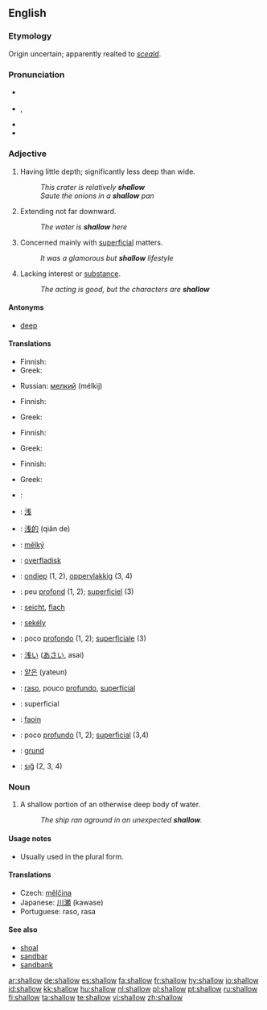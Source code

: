 ==English==

===Etymology===
Origin uncertain; apparently realted to {{etyl|ang}} ''[[sceald]]''.

===Pronunciation===
* {{a|UK}} {{IPA|/ˈʃaləʊ/}}
* {{a|US}} {{IPA|/ˈʃæl.oʊ/}}, {{SAMPA|/"S{l.oU/}}
* {{audio|en-us-shallow.ogg|Audio (US)}}
* {{rhymes|æləʊ}}

===Adjective===
{{en-adj|er}}

# Having little depth; significantly less deep than wide.
#: ''This crater is relatively '''shallow'''''
#: ''Saute the onions in a '''shallow''' pan''
# Extending not far downward.
#: ''The water is '''shallow''' here''
# Concerned mainly with [[superficial]] matters.
#: ''It was a glamorous but '''shallow''' lifestyle''
# Lacking interest or [[substance]].
#: ''The acting is good, but the characters are '''shallow'''''

====Antonyms====
* [[deep]]

====Translations====
{{trans-top|having little depth and significantly less deep than wide}}
* Finnish: {{t|fi|matala}}
* Greek: {{t|el|ρηχός|sc=Grek}}
{{trans-mid}}
* Russian: [[мелкий]] (mélkij)
{{trans-bottom}}

{{trans-top|extending not far downward}}
* Finnish: {{t|fi|matala}}
{{trans-mid}}
* Greek: {{t|el|ρηχός|sc=Grek}}
{{trans-bottom}}

{{trans-top|concerned mainly with superficial matters}}
* Finnish: {{t|fi|pinnallinen}}
{{trans-mid}}
* Greek: {{t|el|ρηχός|sc=Grek}}
{{trans-bottom}}

{{trans-top|lacking interest or substance}}
* Finnish: {{t|fi|pinnallinen}}
{{trans-mid}}
* Greek: {{t|el|ρηχός|sc=Grek}}
{{trans-bottom}}

{{checktrans-top}}
* {{ttbc|Arabic}}: {{Arab|[[ضحل]]}} {{IPAchar|(ɖáħel)}}
* {{ttbc|Chinese character}}: [[浅]]
* {{ttbc|Chinese}}: [[浅的]] (qiǎn de)
* {{ttbc|Czech}}: [[mělký]] {{m}}
* {{ttbc|Danish}}: [[overfladisk]]
* {{ttbc|Dutch}}: [[ondiep]] (1, 2), [[oppervlakkig]] (3, 4)
* {{ttbc|French}}: peu [[profond]] (1, 2); [[superficiel]] (3)
* {{ttbc|German}}: [[seicht]], [[flach]]
* {{ttbc|Hungarian}}: [[sekély]]
{{trans-mid}}
* {{ttbc|Italian}}: poco [[profondo]] (1, 2); [[superficiale]] (3)
* {{ttbc|Japanese}}: [[浅い]] ([[あさい]], asai)
* {{ttbc|Korean}}: [[얕은]] (yateun)
* {{ttbc|Portuguese}}: [[raso]], pouco [[profundo]], [[superficial]]
* {{ttbc|Romanian}}: superficial
* {{ttbc|Scottish Gaelic}}: [[faoin]]
* {{ttbc|Spanish}}: poco [[profundo]] (1, 2); [[superficial]] (3,4)
* {{ttbc|Swedish}}: [[grund]]
* {{ttbc|Turkish}}: [[sığ]] (2, 3, 4)
{{trans-bottom}}

===Noun===
{{en-noun}}

# A shallow portion of an otherwise deep body of water.
#: ''The ship ran aground in an unexpected '''shallow'''.''

====Usage notes====
* Usually used in the plural form.

====Translations====
* Czech: [[mělčina]] {{f}}
* Japanese: [[川瀬]] (kawase)
* Portuguese: raso, rasa

====See also====
* [[shoal]]
* [[sandbar]]
* [[sandbank]]

[[ar:shallow]]
[[de:shallow]]
[[es:shallow]]
[[fa:shallow]]
[[fr:shallow]]
[[hy:shallow]]
[[io:shallow]]
[[id:shallow]]
[[kk:shallow]]
[[hu:shallow]]
[[nl:shallow]]
[[pl:shallow]]
[[pt:shallow]]
[[ru:shallow]]
[[fi:shallow]]
[[ta:shallow]]
[[te:shallow]]
[[vi:shallow]]
[[zh:shallow]]